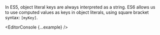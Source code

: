 

In ES5, object literal keys are always interpreted as a string. ES6 allows us to use computed values as keys in object literals, using square bracket syntax: `[myKey]`.

<EditorConsole {...example} />
